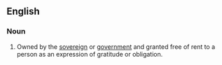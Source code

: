 ==English==

===Noun===
{{en-noun|head=[[grace]] and [[favour]]|-}}

# {{British|as a modifier to a form of accomodation}} Owned by the [[sovereign]] or [[government]] and granted free of rent to a person as an expression of gratitude or obligation.